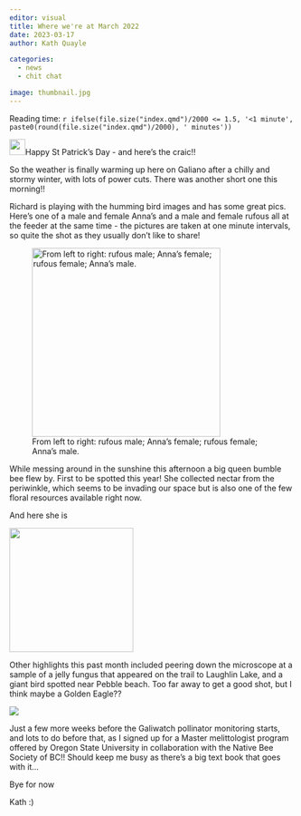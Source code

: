 ```yaml
---
editor: visual
title: Where we're at March 2022
date: 2023-03-17
author: Kath Quayle

categories:
  - news
  - chit chat

image: thumbnail.jpg
---
```


Reading time: `r ifelse(file.size("index.qmd")/2000 <= 1.5, '<1 minute', paste0(round(file.size("index.qmd")/2000), ' minutes'))`

![](images/paste-7D27BC1E.png){width="28"}Happy St Patrick's Day - and here's the craic!!

So the weather is finally warming up here on Galiano after a chilly and stormy winter, with lots of power cuts. There was another short one this morning!!

Richard is playing with the humming bird images and has some great pics. Here's one of a male and female Anna's and a male and female rufous all at the feeder at the same time - the pictures are taken at one minute intervals, so quite the shot as they usually don't like to share!

![From left to right: rufous male; Anna's female; rufous female; Anna's male.](images/one_of_each.jpg){fig-align="center" width="333"}

While messing around in the sunshine this afternoon a big queen bumble bee flew by. First to be spotted this year! She collected nectar from the periwinkle, which seems to be invading our space but is also one of the few floral resources available right now.

And here she is

![](images/IMG_20230317_140553901__exported_stabilized_1679111250975.gif){fig-align="center" width="219"}

Other highlights this past month included peering down the microscope at a sample of a jelly fungus that appeared on the trail to Laughlin Lake, and a giant bird spotted near Pebble beach. Too far away to get a good shot, but I think maybe a Golden Eagle??

![](images/paste-FA54F6F6.png)

Just a few more weeks before the Galiwatch pollinator monitoring starts, and lots to do before that, as I signed up for a Master melittologist program offered by Oregon State University in collaboration with the Native Bee Society of BC!! Should keep me busy as there's a big text book that goes with it...

Bye for now

Kath :)
